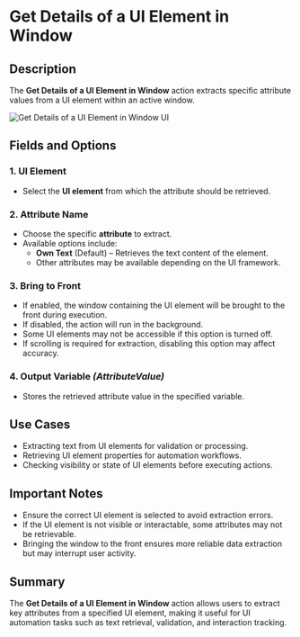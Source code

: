 
# Get Details of a UI Element in Window

## Description

The **Get Details of a UI Element in Window** action extracts specific attribute values from a UI element within an active window.

![Get Details of a UI Element in Window UI](../../assets/ui-automation/get-details-of-a-ui-element-in-window.png)

## Fields and Options  

### **1. UI Element**   

- Select the **UI element** from which the attribute should be retrieved.

### **2. Attribute Name**   

- Choose the specific **attribute** to extract.  
- Available options include:  
  - **Own Text** (Default) – Retrieves the text content of the element.  
  - Other attributes may be available depending on the UI framework.

### **3. Bring to Front**   

- If enabled, the window containing the UI element will be brought to the front during execution.  
- If disabled, the action will run in the background.  
- Some UI elements may not be accessible if this option is turned off.  
- If scrolling is required for extraction, disabling this option may affect accuracy.

### **4. Output Variable** *(AttributeValue)*  

- Stores the retrieved attribute value in the specified variable.

## Use Cases  

- Extracting text from UI elements for validation or processing.  
- Retrieving UI element properties for automation workflows.  
- Checking visibility or state of UI elements before executing actions.

## Important Notes  

- Ensure the correct UI element is selected to avoid extraction errors.  
- If the UI element is not visible or interactable, some attributes may not be retrievable.  
- Bringing the window to the front ensures more reliable data extraction but may interrupt user activity.

## Summary  

The **Get Details of a UI Element in Window** action allows users to extract key attributes from a specified UI element, making it useful for UI automation tasks such as text retrieval, validation, and interaction tracking.
